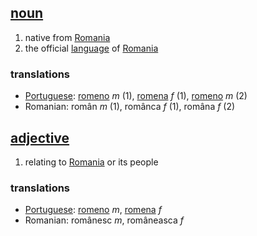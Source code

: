 == [[noun]] ==
# native from [[Romania]]
# the official [[language]] of [[Romania]]

=== translations ===
*[[Portuguese]]: [[romeno]] ''m'' (1), [[romena]] ''f'' (1), [[romeno]] ''m'' (2)
*Romanian: rom&acirc;n ''m'' (1), rom&acirc;nca ''f'' (1), rom&acirc;na ''f'' (2)

== [[adjective]] ==
# relating to [[Romania]] or its people

=== translations ===
*[[Portuguese]]: [[romeno]] ''m'', [[romena]] ''f''
*Romanian: rom&acirc;nesc ''m'', rom&acirc;neasca ''f''